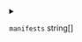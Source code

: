 
<details>
<summary>

`manifests`  <span class="config-field-type">string[]</span> 

</summary>

Manifests is a list of files or folders that will be deployed by DevSpace using kubectl
or kustomize

</details>
